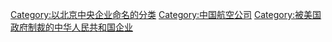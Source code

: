 [[Category:以北京中央企业命名的分类|Category:以北京中央企业命名的分类]]
[[Category:中国航空公司|Category:中国航空公司]]
[[Category:被美国政府制裁的中华人民共和国企业|Category:被美国政府制裁的中华人民共和国企业]]